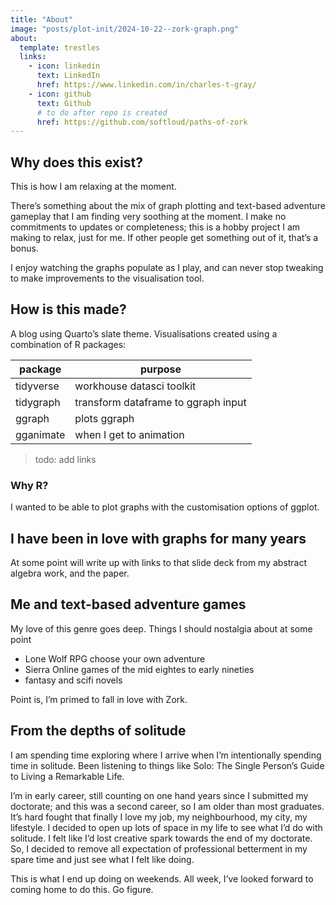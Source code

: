 ```yaml
---
title: "About"
image: "posts/plot-init/2024-10-22--zork-graph.png"
about:
  template: trestles
  links:
    - icon: linkedin
      text: LinkedIn
      href: https://www.linkedin.com/in/charles-t-gray/
    - icon: github
      text: Github
      # to do after repo is created
      href: https://github.com/softloud/paths-of-zork
---
```


## Why does this exist? 

This is how I am relaxing at the moment. 

There's something about the mix of graph plotting and text-based adventure gameplay that I am finding very soothing at the moment. I make no commitments to updates or completeness; this is a hobby project I am making to relax, just for me. If other people get something out of it, that's a bonus. 

I enjoy watching the graphs populate as I play, and can never stop tweaking to make improvements to the visualisation tool.

## How is this made?

A blog using Quarto's slate theme. Visualisations created using a combination of R packages:

package | purpose 
---|---------
tidyverse | workhouse datasci toolkit
tidygraph | transform dataframe to ggraph input
ggraph | plots ggraph
gganimate | when I get to animation

> todo: add links

### Why R?

I wanted to be able to plot graphs with the customisation options of ggplot.

## I have been in love with graphs for many years

At some point will write up with links to that slide deck from my abstract algebra work, and the paper. 

## Me and text-based adventure games

My love of this genre goes deep. Things I should nostalgia about at some point

- Lone Wolf RPG choose your own adventure
- Sierra Online games of the mid eightes to early nineties
- fantasy and scifi novels

Point is, I'm primed to fall in love with Zork. 


## From the depths of solitude

I am spending time exploring where I arrive when I'm intentionally spending time in solitude. Been listening to things like Solo: The Single Person's Guide to Living a Remarkable Life. 

I'm in early career, still counting on one hand years since I submitted my doctorate; and this was a second career, so I am older than most graduates. It's hard fought that finally I love my job, my neighbourhood, my city, my lifestyle. I decided to open up lots of space in my life to see what I'd do with solitude. I felt like I'd lost creative spark towards the end of my doctorate. So, I decided to remove all expectation of professional betterment in my spare time and just see what I felt like doing. 

This is what I end up doing on weekends. All week, I've looked forward to coming home to do this. Go figure. 

